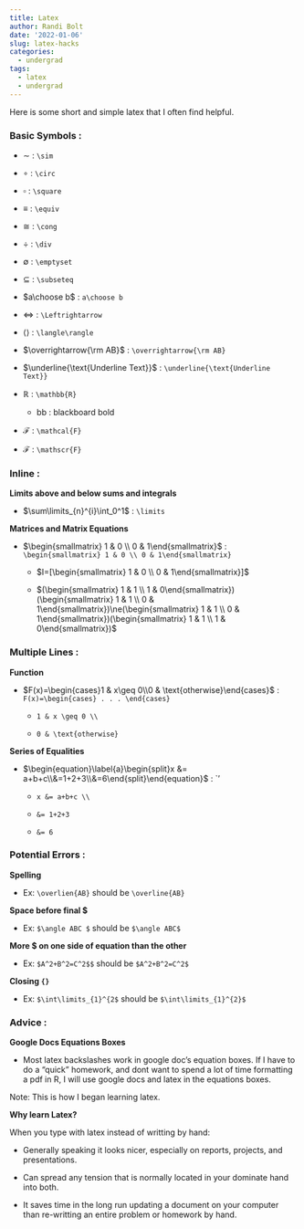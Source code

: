 ```yaml
---
title: Latex
author: Randi Bolt
date: '2022-01-06'
slug: latex-hacks
categories:
  - undergrad
tags:
  - latex
  - undergrad
---
```


Here is some short and simple latex that I often find helpful. 

### Basic Symbols : 

- $\sim$ : `\sim`

- $\circ$ : `\circ`

- $\square$ : `\square`

- $\equiv$ : `\equiv`

- $\cong$ : `\cong`

- $\div$ : `\div`

- $\emptyset$ : `\emptyset`

- $\subseteq$ : `\subseteq`

- $a\choose b$ : `a\choose b`

- $\Leftrightarrow$ : `\Leftrightarrow`

- $\langle\rangle$ : `\langle\rangle`

- $\overrightarrow{\rm AB}$ : `\overrightarrow{\rm AB}`

- $\underline{\text{Underline Text}}$ : `\underline{\text{Underline Text}}`

- $\mathbb{R}$ : `\mathbb{R}` 

  - bb : blackboard bold 
  
- $\mathcal{F}$ : `\mathcal{F}`

- $\mathscr{F}$ : `\mathscr{F}`

### Inline : 

**Limits above and below sums and integrals** 

- $\sum\limits_{n}^{i}\int_0^1$ : `\limits`

**Matrices and Matrix Equations** 

- $\begin{smallmatrix} 1 & 0 \\ 0 & 1\end{smallmatrix}$ : `\begin{smallmatrix} 1 & 0 \\ 0 & 1\end{smallmatrix}`

  - $I=[\begin{smallmatrix} 1 & 0 \\ 0 & 1\end{smallmatrix}]$
  
  - $(\begin{smallmatrix} 1 & 1 \\ 1 & 0\end{smallmatrix})(\begin{smallmatrix} 1 & 1 \\ 0 & 1\end{smallmatrix})\ne(\begin{smallmatrix} 1 & 1 \\ 0 & 1\end{smallmatrix})(\begin{smallmatrix} 1 & 1 \\ 1 & 0\end{smallmatrix})$

### Multiple Lines : 

**Function** 

- $F(x)=\begin{cases}1 & x\geq 0\\0 & \text{otherwise}\end{cases}$ : `F(x)=\begin{cases} . . . \end{cases}`

  - `1 & x \geq 0 \\`
  
  - `0 & \text{otherwise}`
  
**Series of Equalities** 

- $\begin{equation}\label{a}\begin{split}x &= a+b+c\\&=1+2+3\\&=6\end{split}\end{equation}$ : `\begin{equation}\{label}\begin{split}... \end{split}\end{equation}'

  - `x &= a+b+c \\`

  - `&= 1+2+3`
  
  - `&= 6` 
  
### Potential Errors : 

**Spelling**

- Ex: `\overlien{AB}` should be `\overline{AB}`

**Space before final $**

- Ex: `$\angle ABC $` should be `$\angle ABC$`

**More $ on one side of equation than the other**

- Ex: `$A^2+B^2=C^2$$` should be `$A^2+B^2=C^2$`

**Closing `{}`**

- Ex: `$\int\limits_{1}^{2$` should be `$\int\limits_{1}^{2}$`

### Advice :

**Google Docs Equations Boxes**

- Most latex backslashes work in google doc's equation boxes. If I have to do a "quick" homework, and dont want to spend a lot of time formatting a pdf in R, I will use google docs and latex in the equations boxes.  

Note: This is how I began learning latex.

**Why learn Latex?**

When you type with latex instead of writting by hand: 

- Generally speaking it looks nicer, especially on reports, projects, and presentations. 

- Can spread any tension that is normally located in your dominate hand into both. 

- It saves time in the long run updating a document on your computer than re-writting an entire problem or homework by hand. 
